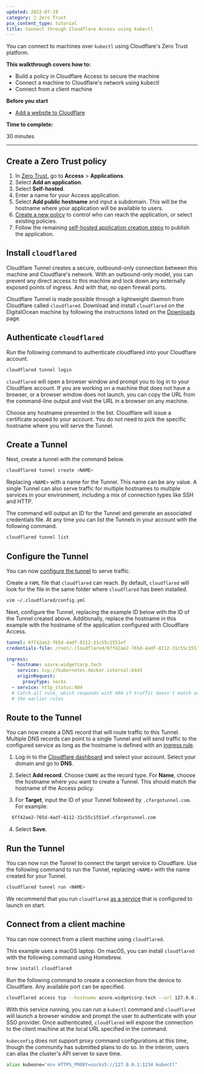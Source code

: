 ```yaml
---
updated: 2022-07-19
category: 🔐 Zero Trust
pcx_content_type: tutorial
title: Connect through Cloudflare Access using kubectl
---
```


You can connect to machines over `kubectl` using Cloudflare's Zero Trust platform.

**This walkthrough covers how to:**

- Build a policy in Cloudflare Access to secure the machine
- Connect a machine to Cloudflare's network using kubectl
- Connect from a client machine

**Before you start**

- [Add a website to Cloudflare](/fundamentals/manage-domains/add-site/)

**Time to complete:**

30 minutes

---

## Create a Zero Trust policy

1. In [Zero Trust](https://one.dash.cloudflare.com), go to **Access** > **Applications**.
2. Select **Add an application**.
3. Select **Self-hosted**.
4. Enter a name for your Access application.
5. Select **Add public hostname** and input a subdomain. This will be the hostname where your application will be available to users.
6. [Create a new policy](/cloudflare-one/policies/access/policy-management/) to control who can reach the application, or select existing policies.
7. Follow the remaining [self-hosted application creation steps](/cloudflare-one/applications/configure-apps/self-hosted-public-app/) to publish the application.

## Install `cloudflared`

Cloudflare Tunnel creates a secure, outbound-only connection between this machine and Cloudflare's network. With an outbound-only model, you can prevent any direct access to this machine and lock down any externally exposed points of ingress. And with that, no open firewall ports.

Cloudflare Tunnel is made possible through a lightweight daemon from Cloudflare called `cloudflared`. Download and install `cloudflared` on the DigitalOcean machine by following the instructions listed on the [Downloads](/cloudflare-one/connections/connect-networks/downloads/) page.

## Authenticate `cloudflared`

Run the following command to authenticate cloudflared into your Cloudflare account.

```sh
cloudflared tunnel login
```

`cloudflared` will open a browser window and prompt you to log in to your Cloudflare account. If you are working on a machine that does not have a browser, or a browser window does not launch, you can copy the URL from the command-line output and visit the URL in a browser on any machine.

Choose any hostname presented in the list. Cloudflare will issue a certificate scoped to your account. You do not need to pick the specific hostname where you will serve the Tunnel.

## Create a Tunnel

Next, create a tunnel with the command below.

```sh
cloudflared tunnel create <NAME>
```

Replacing `<NAME>` with a name for the Tunnel. This name can be any value. A single Tunnel can also serve traffic for multiple hostnames to multiple services in your environment, including a mix of connection types like SSH and HTTP.

The command will output an ID for the Tunnel and generate an associated credentials file. At any time you can list the Tunnels in your account with the following command.

```sh
cloudflared tunnel list
```

## Configure the Tunnel

You can now [configure the tunnel](/cloudflare-one/connections/connect-networks/do-more-with-tunnels/local-management/create-local-tunnel/#4-create-a-configuration-file) to serve traffic.

Create a `YAML` file that `cloudflared` can reach. By default, `cloudflared` will look for the file in the same folder where `cloudflared` has been installed.

```sh
vim ~/.cloudflared/config.yml
```

Next, configure the Tunnel, replacing the example ID below with the ID of the Tunnel created above. Additionally, replace the hostname in this example with the hostname of the application configured with Cloudflare Access.

```yaml
tunnel: 6ff42ae2-765d-4adf-8112-31c55c1551ef
credentials-file: /root/.cloudflared/6ff42ae2-765d-4adf-8112-31c55c1551ef.json

ingress:
  - hostname: azure.widgetcorp.tech
    service: tcp://kubernetes.docker.internal:6443
    originRequest:
      proxyType: socks
  - service: http_status:404
  # Catch-all rule, which responds with 404 if traffic doesn't match any of
  # the earlier rules
```

## Route to the Tunnel

You can now create a DNS record that will route traffic to this Tunnel. Multiple DNS records can point to a single Tunnel and will send traffic to the configured service as long as the hostname is defined with an [ingress rule](/cloudflare-one/connections/connect-networks/do-more-with-tunnels/local-management/configuration-file/#file-structure-for-public-hostnames).

1. Log in to the [Cloudflare dashboard](https://dash.cloudflare.com/) and select your account. Select your domain and go to **DNS**.

2. Select **Add record**. Choose `CNAME` as the record type. For **Name**, choose the hostname where you want to create a Tunnel. This should match the hostname of the Access policy.

3. For **Target**, input the ID of your Tunnel followed by `.cfargotunnel.com`. For example:

```txt
  6ff42ae2-765d-4adf-8112-31c55c1551ef.cfargotunnel.com
```

4. Select **Save**.

## Run the Tunnel

You can now run the Tunnel to connect the target service to Cloudflare. Use the following command to run the Tunnel, replacing `<NAME>` with the name created for your Tunnel.

```sh
cloudflared tunnel run <NAME>
```

We recommend that you run `cloudflared` [as a service](/cloudflare-one/connections/connect-networks/do-more-with-tunnels/local-management/as-a-service/) that is configured to launch on start.

## Connect from a client machine

You can now connect from a client machine using `cloudflared`.

This example uses a macOS laptop. On macOS, you can install `cloudflared` with the following command using Homebrew.

```sh
brew install cloudflared
```

Run the following command to create a connection from the device to Cloudflare. Any available port can be specified.

```sh
cloudflared access tcp --hostname azure.widgetcorp.tech --url 127.0.0.1:1234
```

With this service running, you can run a `kubectl` command and `cloudflared` will launch a browser window and prompt the user to authenticate with your SSO provider. Once authenticated, `cloudflared` will expose the connection to the client machine at the local URL specified in the command.

`kubeconfig` does not support proxy command configurations at this time, though the community has submitted plans to do so. In the interim, users can alias the cluster's API server to save time.

```sh
alias kubeone="env HTTPS_PROXY=socks5://127.0.0.1:1234 kubectl"
```
